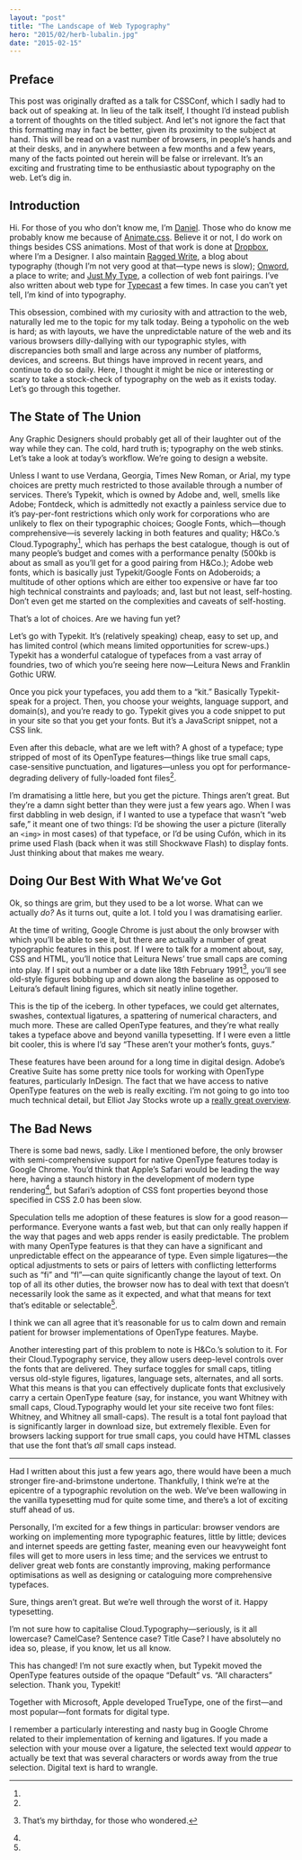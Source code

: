 ```yaml
---
layout: "post"
title: "The Landscape of Web Typography"
hero: "2015/02/herb-lubalin.jpg"
date: "2015-02-15"
---
```


## Preface

This post was originally drafted as a talk for CSSConf, which I sadly had to
back out of speaking at. In lieu of the talk itself, I thought I’d instead
publish a torrent of thoughts on the titled subject. And let's not ignore the
fact that this formatting may in fact be better, given its proximity to the
subject at hand. This will be read on a vast number of browsers, in people’s
hands and at their desks, and in anywhere between a few months and a few years,
many of the facts pointed out herein will be false or irrelevant. It’s an
exciting and frustrating time to be enthusiastic about typography on the web.
Let’s dig in.

## Introduction

Hi. For those of you who don’t know me, I’m [Daniel](http://daneden.me). Those
who do know me probably know me because of
[Animate.css](http://daneden.github.io/animate.css). Believe it or not, I do
work on things besides CSS animations. Most of that work is done at
[Dropbox](https://dropbox.com), where I’m a Designer. I also maintain
[Ragged Write](http://raggedwrite.net), a blog about typography (though I’m not
very good at that—type news is slow); [Onword](http://onword.co), a place to
write; and [Just My Type](http://justmytype.co), a collection of web font
pairings. I’ve also written about web type for
[Typecast](http://typecast.com/blog) a few times. In case you can’t yet tell,
I’m kind of into typography.

This obsession, combined with my curiosity with and attraction to the web,
naturally led me to the topic for my talk today. Being a typoholic on the web is
hard; as with layouts, we have the unpredictable nature of the web and its
various browsers dilly-dallying with our typographic styles, with discrepancies
both small and large across any number of platforms, devices, and screens. But
things have improved in recent years, and continue to do so daily. Here, I
thought it might be nice or interesting or scary to take a stock-check of
typography on the web as it exists today. Let’s go through this together.

## The State of The Union

Any Graphic Designers should probably get all of their laughter out of the way
while they can. The cold, hard truth is; typography on the web stinks. Let’s
take a look at today’s workflow. We’re going to design a website.

Unless I want to use Verdana, Georgia, Times New Roman, or Arial, my type
choices are pretty much restricted to those available through a number of
services. There’s Typekit, which is owned by Adobe and, well, smells like Adobe;
Fontdeck, which is admittedly not exactly a painless service due to it’s
pay-per-font restrictions which only work for corporations who are unlikely to
flex on their typographic choices; Google Fonts, which—though comprehensive—is
severely lacking in both features and quality; H&Co.’s Cloud.Typography[^1],
which has perhaps the best catalogue, though is out of many people’s budget and
comes with a performance penalty (500kb is about as small as you’ll get for a
good pairing from H&Co.); Adobe web fonts, which is basically just
Typekit/Google Fonts on Adoberoids; a multitude of other options which are
either too expensive or have far too high technical constraints and payloads;
and, last but not least, self-hosting. Don’t even get me started on the
complexities and caveats of self-hosting.

That’s a lot of choices. Are we having fun yet?

Let’s go with Typekit. It’s (relatively speaking) cheap, easy to set up, and has
limited control (which means limited opportunities for screw-ups.) Typekit has a
wonderful catalogue of typefaces from a vast array of foundries, two of which
you’re seeing here now—Leitura News and Franklin Gothic URW.

Once you pick your typefaces, you add them to a “kit.” Basically Typekit-speak
for a project. Then, you choose your weights, language support, and domain(s),
and you’re ready to go. Typekit gives you a code snippet to put in your site so
that you get your fonts. But it’s a JavaScript snippet, not a CSS link.

Even after this debacle, what are we left with? A ghost of a typeface; type
stripped of most of its OpenType features—things like true small caps,
case-sensitive punctuation, and ligatures—unless you opt for
performance-degrading delivery of fully-loaded font files[^2].

I’m dramatising a little here, but you get the picture. Things aren’t great. But
they’re a damn sight better than they were just a few years ago. When I was
first dabbling in web design, if I wanted to use a typeface that wasn’t “web
safe,” it meant one of two things: I’d be showing the user a picture (literally
an `<img>` in most cases) of that typeface, or I’d be using Cufón, which in its
prime used Flash (back when it was still Shockwave Flash) to display fonts. Just
thinking about that makes me weary.

## Doing Our Best With What We’ve Got

Ok, so things are grim, but they used to be a lot worse. What can we actually
_do?_ As it turns out, quite a lot. I told you I was dramatising earlier.

At the time of writing, Google Chrome is just about the only browser with which
you’ll be able to see it, but there are actually a number of great typographic
features in this post. If I were to talk for a moment about, say, CSS and HTML,
you’ll notice that Leitura News’ true small caps are coming into play. If I spit
out a number or a date like 18th February 1991[^3], you’ll see old-style figures
bobbing up and down along the baseline as opposed to Leitura’s default lining
figures, which sit neatly inline together.

This is the tip of the iceberg. In other typefaces, we could get alternates,
swashes, contextual ligatures, a spattering of numerical characters, and much
more. These are called OpenType features, and they’re what really takes a
typeface above and beyond vanilla typesetting. If I were even a little bit
cooler, this is where I’d say “These aren’t your mother’s fonts, guys.”

These features have been around for a long time in digital design. Adobe’s
Creative Suite has some pretty nice tools for working with OpenType features,
particularly InDesign. The fact that we have access to native OpenType features
on the web is really exciting. I’m not going to go into too much technical
detail, but Elliot Jay Stocks wrote up a
[really great overview](http://www.elliotjaystocks.com/blog/a-recap-on-opentype-features/).

## The Bad News

There is some bad news, sadly. Like I mentioned before, the only browser with
semi-comprehensive support for native OpenType features today is Google Chrome.
You’d think that Apple’s Safari would be leading the way here, having a staunch
history in the development of modern type rendering[^4], but Safari’s adoption
of CSS font properties beyond those specified in CSS 2.0 has been slow.

Speculation tells me adoption of these features is slow for a good
reason—performance. Everyone wants a fast web, but that can only really happen
if the way that pages and web apps render is easily predictable. The problem
with many OpenType features is that they can have a significant and
unpredictable effect on the appearance of type. Even simple ligatures—the
optical adjustments to sets or pairs of letters with conflicting letterforms
such as “fi” and “fl”—can quite significantly change the layout of text. On top
of all its other duties, the browser now has to deal with text that doesn’t
necessarily look the same as it expected, and what that means for text that’s
editable or selectable[^5].

I think we can all agree that it’s reasonable for us to calm down and remain
patient for browser implementations of OpenType features. Maybe.

Another interesting part of this problem to note is H&Co.’s solution to it. For
their Cloud.Typography service, they allow users deep-level controls over the
fonts that are delivered. They surface toggles for small caps, titling versus
old-style figures, ligatures, language sets, alternates, and all sorts. What
this means is that you can effectively duplicate fonts that exclusively carry a
certain OpenType feature (say, for instance, you want Whitney with small caps,
Cloud.Typography would let your site receive two font files: Whitney, and
Whitney all small-caps). The result is a total font payload that is
significantly larger in download size, but extremely flexible. Even for browsers
lacking support for true small caps, you could have HTML classes that use the
font that’s _all_ small caps instead.

---

Had I written about this just a few years ago, there would have been a much
stronger fire-and-brimstone undertone. Thankfully, I think we’re at the
epicentre of a typographic revolution on the web. We’ve been wallowing in the
vanilla typesetting mud for quite some time, and there’s a lot of exciting stuff
ahead of us.

Personally, I’m excited for a few things in particular: browser vendors are
working on implementing more typographic features, little by little; devices and
internet speeds are getting faster, meaning even our heavyweight font files will
get to more users in less time; and the services we entrust to deliver great web
fonts are constantly improving, making performance optimisations as well as
designing or cataloguing more comprehensive typefaces.

Sure, things aren’t great. But we’re well through the worst of it. Happy
typesetting.

[^1]:
  I’m not sure how to capitalise Cloud.Typography—seriously, is it all
  lowercase? CamelCase? Sentence case? Title Case? I have absolutely no idea so,
  please, if you know, let us all know.

[^2]:
  This has changed! I’m not sure exactly when, but Typekit moved the OpenType
  features outside of the opaque “Default” vs. “All characters” selection. Thank
  you, Typekit!

[^3]: That’s my birthday, for those who wondered.
[^4]:
  Together with Microsoft, Apple developed TrueType, one of the first—and most
  popular—font formats for digital type.

[^5]:
  I remember a particularly interesting and nasty bug in Google Chrome related
  to their implementation of kerning and ligatures. If you made a selection with
  your mouse over a ligature, the selected text would _appear_ to actually be
  text that was several characters or words away from the true selection.
  Digital text is hard to wrangle.
